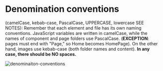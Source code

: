  # Denomination conventions
(camelCase, kebab-case, PascalCase, UPPERCASE, lowercase SEE NOTES): Remember that each element and file has its own naming conventions. JavaScript variables are written in camelCase, while the names of component and page folders use PascalCase. (**EXCEPTION**: pages must end with "Page," so Home becomes HomePage). On the other hand, images use kebab-case (both folder names and content). **In any case, there should be NO spaces.**

![denominaiton-conventions](./../../images/denomination-conventions.png)